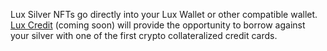 Lux Silver NFTs go directly into your Lux Wallet or other compatible wallet. 
[Lux Credit](/credit) (coming soon) will provide the opportunity to borrow 
against your silver with one of the first crypto collateralized credit cards.
